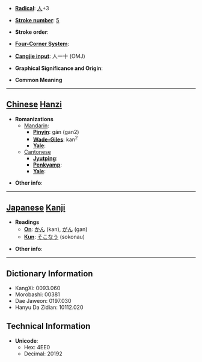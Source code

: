 * '''[[Wiktionary:Chinese radical index| Radical]]''': [[Wiktionary:Chinese radical index 人|人]]+3

* '''[[Wiktionary:Chinese total strokes index|Stroke number]]''': [[Wiktionary:Chinese total strokes index 5|5]]

* '''Stroke order''': 

* '''[[Wiktionary:Chinese four corner index|Four-Corner System]]''': 

* '''[[Wiktionary:Chinese Cangjie index|Cangjie input]]''': 人一十 (OMJ)

* '''Graphical Significance and Origin''': 

* '''Common Meaning'''

----

== [[Chinese]] [[Hanzi]] ==

* '''Romanizations'''
** [[Mandarin]]:
*** '''[[Pinyin]]''': gán (gan2)
*** '''[[Wade-Giles]]''': kan<sup>2</sup>
*** '''[[Yale]]''': 
**[[Cantonese]]
***'''[[Jyutping]]''':
***'''[[Penkyamp]]''': 
***'''[[Yale]]''': 

* '''Other info''': 

----

== [[Japanese]] [[Kanji]] ==

* '''Readings'''
** '''[[On]]''': [[かん]] (kan), [[がん]] (gan)
** '''[[Kun]]''': [[そこなう]] (sokonau)

* '''Other info''':  

----

== Dictionary Information ==

* KangXi: 0093.060
* Morobashi: 00381
* Dae Jaweon: 0197.030
* Hanyu Da Zidian: 10112.020

== Technical Information ==

* '''Unicode''':
** Hex: 4EE0
** Decimal: 20192
